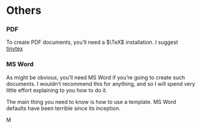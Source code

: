 # Others


### PDF

To create PDF documents, you'll need a $\TeX$ installation.  I suggest [tinytex](https://yihui.name/tinytex/)


### MS Word

As might be obvious, you'll need MS Word if you're going to create such documents. I wouldn't recommend this for anything, and so I will spend very little effort explaining to you how to do it.  

The main thing you need to know is how to use a template.  MS Word defaults have been terrible since its inception.

M